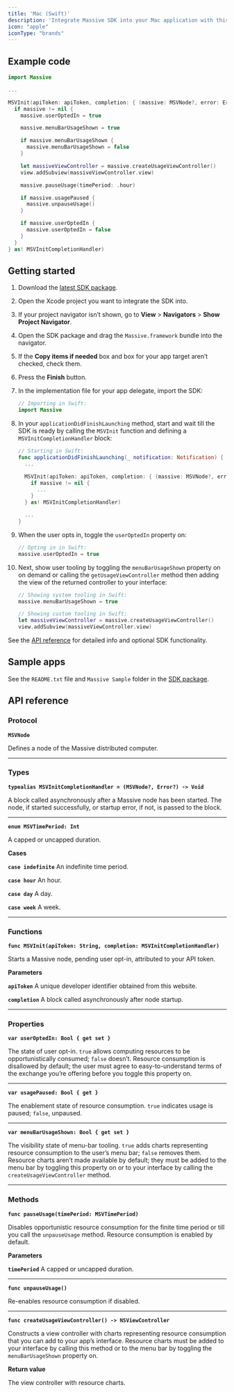 ```yaml
---
title: 'Mac (Swift)'
description: 'Integrate Massive SDK into your Mac application with this guide.'
icon: "apple"
iconType: "brands"
---
```


## Example code

```swift
import Massive

...

MSVInit(apiToken: apiToken, completion: { (massive: MSVNode?, error: Error?) -> Void in
  if massive != nil {
    massive.userOptedIn = true

    massive.menuBarUsageShown = true

    if massive.menuBarUsageShown {
      massive.menuBarUsageShown = false
    }

    let massiveViewController = massive.createUsageViewController()
    view.addSubview(massiveViewController.view)

    massive.pauseUsage(timePeriod: .hour)

    if massive.usagePaused {
      massive.unpauseUsage()
    }

    if massive.userOptedIn {
      massive.userOptedIn = false
    }
  }
} as! MSVInitCompletionHandler)
```

## Getting started

1.  Download the [latest SDK package][5].
2.  Open the Xcode project you want to integrate the SDK into.
3.  If your project navigator isn’t shown, go to **View** > **Navigators** >
    **Show Project Navigator**.
4.  Open the SDK package and drag the `Massive.framework` bundle into the
    navigator.
5.  If the **Copy items if needed** box and box for your app target aren’t
    checked, check them.
6.  Press the **Finish** button.
7.  In the implementation file for your app delegate, import the SDK:

    ```swift
    // Importing in Swift:
    import Massive
    ```

8.  In your `applicationDidFinishLaunching` method, start and wait till the SDK
    is ready by calling the `MSVInit` function and defining a
    `MSVInitCompletionHandler` block:

    ```swift
    // Starting in Swift:
    func applicationDidFinishLaunching(_ notification: Notification) {
      ...

      MSVInit(apiToken: apiToken, completion: { (massive: MSVNode?, error: Error?) -> Void in
        if massive != nil {
          ...
        }
      } as! MSVInitCompletionHandler)

      ...
    }
    ```

9.  When the user opts in, toggle the `userOptedIn` property on:

    ```swift
    // Opting in in Swift:
    massive.userOptedIn = true
    ```

10. Next, show user tooling by toggling the `menuBarUsageShown` property on on
    demand or calling the `getUsageViewController` method then adding the view
    of the returned controller to your interface:

    ```swift
    // Showing system tooling in Swift:
    massive.menuBarUsageShown = true

    // Showing custom tooling in Swift:
    let massiveViewController = massive.createUsageViewController()
    view.addSubview(massiveViewController.view)
    ```

See the [API reference][6] for detailed info and optional SDK functionality.

## Sample apps

See the `README.txt` file and `Massive Sample` folder in the [SDK package][7].

## API reference

### Protocol

**`MSVNode`**

Defines a node of the Massive distributed computer.

---

### Types

**`typealias MSVInitCompletionHandler = (MSVNode?, Error?) -> Void`**

A block called asynchronously after a Massive node has been started. The node,
if started successfully, or startup error, if not, is passed to the block.

---

**`enum MSVTimePeriod: Int`**

A capped or uncapped duration.

**Cases**

**`case indefinite`** An indefinite time period.

**`case hour`** An hour.

**`case day`** A day.

**`case week`** A week.

---

### Functions

**`func MSVInit(apiToken: String, completion: MSVInitCompletionHandler)`**

Starts a Massive node, pending user opt-in, attributed to your API token.

**Parameters**

**`apiToken`** A unique developer identifier obtained from this website.

**`completion`** A block called asynchronously after node startup.

---

### Properties

**`var userOptedIn: Bool { get set }`**

The state of user opt-in. `true` allows computing resources to be
opportunistically consumed; `false` doesn’t. Resource consumption is disallowed
by default; the user must agree to easy-to-understand terms of the exchange
you’re offering before you toggle this property on.

---

**`var usagePaused: Bool { get }`**

The enablement state of resource consumption. `true` indicates usage is paused;
`false`, unpaused.

---

**`var menuBarUsageShown: Bool { get set }`**

The visibility state of menu-bar tooling. `true` adds charts representing
resource consumption to the user’s menu bar; `false` removes them. Resource
charts aren’t made available by default; they must be added to the menu bar by
toggling this property on or to your interface by calling the
`createUsageViewController` method.

---

### Methods

**`func pauseUsage(timePeriod: MSVTimePeriod)`**

Disables opportunistic resource consumption for the finite time period or till
you call the `unpauseUsage` method. Resource consumption is enabled by default.

**Parameters**

**`timePeriod`** A capped or uncapped duration.

---

**`func unpauseUsage()`**

Re-enables resource consumption if disabled.

---

**`func createUsageViewController() -> NSViewController`**

Constructs a view controller with charts representing resource consumption that
you can add to your app’s interface. Resource charts must be added to your
interface by calling this method or to the menu bar by toggling the
`menuBarUsageShown` property on.

**Return value**

The view controller with resource charts.

[5]: https://partners.joinmassive.com/sdk/downloads
[6]: #api-reference
[7]: #getting-started
